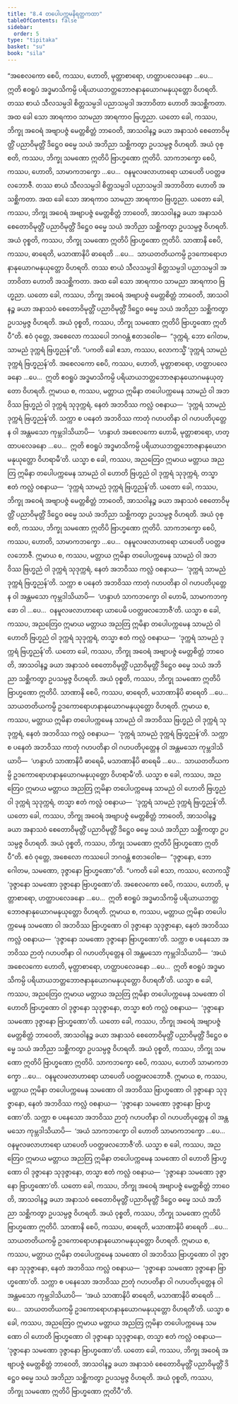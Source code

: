 ```yaml
---
title: "8.4 တပေါပက္ကမနိရတ္ထကထာ"
tableOfContents: false
sidebar:
  order: 5
type: "tipitaka"
basket: "su"
book: "sila"
---
```



<DynamicBreadcrumb />

<Division number="397" book="sila" e="ch" v="6" p="158">

<Paragraph number="647" book="sila">
“အစေလကော စေပိ, ကဿပ, ဟောတိ, မုတ္တာစာရော, ဟတ္ထာပလေခနော …ပေ…  ဣတိ ဧဝရူပံ အဒ္ဓမာသိကမ္ပိ ပရိယာယဘတ္တဘောဇနာနုယောဂမနုယုတ္တော ဝိဟရတိ. တဿ စာယံ သီလသမ္ပဒါ စိတ္တသမ္ပဒါ ပညာသမ္ပဒါ အဘာဝိတာ ဟောတိ အသစ္ဆိကတာ. အထ ခေါ သော အာရကာဝ သာမညာ အာရကာဝ ဗြဟ္မညာ. ယတော ခေါ, ကဿပ, ဘိက္ခု အဝေရံ အဗျာပဇ္ဇံ မေတ္တစိတ္တံ ဘာဝေတိ, အာသဝါနဉ္စ ခယာ အနာသဝံ စေတောဝိမုတ္တိံ ပညာဝိမုတ္တိံ ဒိဋ္ဌေဝ ဓမ္မေ သယံ အဘိညာ သစ္ဆိကတွာ ဥပသမ္ပဇ္ဇ ဝိဟရတိ. အယံ ဝုစ္စတိ, ကဿပ, ဘိက္ခု သမဏော ဣတိပိ ဗြာဟ္မဏော ဣတိပိ.
</Paragraph>

<Paragraph number="648" book="sila">
သာကဘက္ခော စေပိ, ကဿပ, ဟောတိ, သာမာကဘက္ခော …ပေ…  ဝနမူလဖလာဟာရော ယာပေတိ ပဝတ္တဖလဘောဇီ. တဿ စာယံ သီလသမ္ပဒါ စိတ္တသမ္ပဒါ ပညာသမ္ပဒါ အဘာဝိတာ ဟောတိ အသစ္ဆိကတာ. အထ ခေါ သော အာရကာဝ သာမညာ အာရကာဝ ဗြဟ္မညာ. ယတော ခေါ, ကဿပ, ဘိက္ခု အဝေရံ အဗျာပဇ္ဇံ မေတ္တစိတ္တံ ဘာဝေတိ, အာသဝါနဉ္စ ခယာ အနာသဝံ စေတောဝိမုတ္တိံ ပညာဝိမုတ္တိံ ဒိဋ္ဌေဝ ဓမ္မေ သယံ အဘိညာ သစ္ဆိကတွာ ဥပသမ္ပဇ္ဇ ဝိဟရတိ. အယံ ဝုစ္စတိ, ကဿပ, ဘိက္ခု သမဏော ဣတိပိ ဗြာဟ္မဏော ဣတိပိ.
</Paragraph>

<Paragraph number="649" book="sila">
သာဏာနိ စေပိ, ကဿပ, ဓာရေတိ, မသာဏာနိပိ ဓာရေတိ …ပေ…  သာယတတိယကမ္ပိ ဥဒကောရောဟနာနုယောဂမနုယုတ္တော ဝိဟရတိ. တဿ စာယံ သီလသမ္ပဒါ စိတ္တသမ္ပဒါ ပညာသမ္ပဒါ အဘာဝိတာ ဟောတိ အသစ္ဆိကတာ. အထ ခေါ သော အာရကာဝ သာမညာ အာရကာဝ ဗြဟ္မညာ. ယတော ခေါ, ကဿပ, ဘိက္ခု အဝေရံ အဗျာပဇ္ဇံ မေတ္တစိတ္တံ ဘာဝေတိ, အာသဝါနဉ္စ ခယာ အနာသဝံ စေတောဝိမုတ္တိံ ပညာဝိမုတ္တိံ ဒိဋ္ဌေဝ ဓမ္မေ သယံ အဘိညာ သစ္ဆိကတွာ ဥပသမ္ပဇ္ဇ ဝိဟရတိ. အယံ ဝုစ္စတိ, ကဿပ, ဘိက္ခု သမဏော ဣတိပိ ဗြာဟ္မဏော ဣတိပီ”တိ.
</Paragraph>

</Division>
<Division number="398" book="sila" e="ch" v="6" p="159">

<Paragraph number="650" book="sila">
ဧဝံ ဝုတ္တေ, အစေလော ကဿပေါ ဘဂဝန္တံ ဧတဒဝေါစ—  “ဒုက္ကရံ, ဘော ဂေါတမ, သာမညံ ဒုက္ကရံ ဗြဟ္မညန်”တိ. “ပကတိ ခေါ ဧသာ, ကဿပ, လောကသ္မိံ ‘ဒုက္ကရံ သာမညံ ဒုက္ကရံ ဗြဟ္မညန်’တိ. အစေလကော စေပိ, ကဿပ, ဟောတိ, မုတ္တာစာရော, ဟတ္ထာပလေခနော …ပေ…  ဣတိ ဧဝရူပံ အဒ္ဓမာသိကမ္ပိ ပရိယာယဘတ္တဘောဇနာနုယောဂမနုယုတ္တော ဝိဟရတိ. ဣမာယ စ, ကဿပ, မတ္တာယ ဣမိနာ တပေါပက္ကမေန သာမညံ ဝါ အဘဝိဿ ဗြဟ္မညံ ဝါ ဒုက္ကရံ သုဒုက္ကရံ, နေတံ အဘဝိဿ ကလ္လံ ဝစနာယ—  ‘ဒုက္ကရံ သာမညံ ဒုက္ကရံ ဗြဟ္မညန်’တိ.
</Paragraph>

<Paragraph number="651" book="sila">
သက္ကာ စ ပနေတံ အဘဝိဿ ကာတုံ ဂဟပတိနာ ဝါ ဂဟပတိပုတ္တေန ဝါ အန္တမသော ကုမ္ဘဒါသိယာပိ—  ‘ဟန္ဒာဟံ အစေလကော ဟောမိ, မုတ္တာစာရော, ဟတ္ထာပလေခနော …ပေ…  ဣတိ ဧဝရူပံ အဒ္ဓမာသိကမ္ပိ ပရိယာယဘတ္တဘောဇနာနုယောဂမနုယုတ္တော ဝိဟရာမီ’တိ.
</Paragraph>

<Paragraph number="652" book="sila">
ယသ္မာ စ ခေါ, ကဿပ, အညတြေဝ ဣမာယ မတ္တာယ အညတြ ဣမိနာ တပေါပက္ကမေန သာမညံ ဝါ ဟောတိ ဗြဟ္မညံ ဝါ ဒုက္ကရံ သုဒုက္ကရံ, တသ္မာ ဧတံ ကလ္လံ ဝစနာယ—  ‘ဒုက္ကရံ သာမညံ ဒုက္ကရံ ဗြဟ္မညန်’တိ. ယတော ခေါ, ကဿပ, ဘိက္ခု အဝေရံ အဗျာပဇ္ဇံ မေတ္တစိတ္တံ ဘာဝေတိ, အာသဝါနဉ္စ ခယာ အနာသဝံ စေတောဝိမုတ္တိံ ပညာဝိမုတ္တိံ ဒိဋ္ဌေဝ ဓမ္မေ သယံ အဘိညာ သစ္ဆိကတွာ ဥပသမ္ပဇ္ဇ ဝိဟရတိ. အယံ ဝုစ္စတိ, ကဿပ, ဘိက္ခု သမဏော ဣတိပိ ဗြာဟ္မဏော ဣတိပိ.
</Paragraph>

<Paragraph number="653" book="sila">
သာကဘက္ခော စေပိ, ကဿပ, ဟောတိ, သာမာကဘက္ခော …ပေ…  ဝနမူလဖလာဟာရော ယာပေတိ ပဝတ္တဖလဘောဇီ. ဣမာယ စ, ကဿပ, မတ္တာယ ဣမိနာ တပေါပက္ကမေန သာမညံ ဝါ အဘဝိဿ ဗြဟ္မညံ ဝါ ဒုက္ကရံ သုဒုက္ကရံ, နေတံ အဘဝိဿ ကလ္လံ ဝစနာယ—  ‘ဒုက္ကရံ သာမညံ ဒုက္ကရံ ဗြဟ္မညန်’တိ.
</Paragraph>

<Paragraph number="654" book="sila">
သက္ကာ စ ပနေတံ အဘဝိဿ ကာတုံ ဂဟပတိနာ ဝါ ဂဟပတိပုတ္တေန ဝါ အန္တမသော ကုမ္ဘဒါသိယာပိ—  ‘ဟန္ဒာဟံ သာကဘက္ခော ဝါ ဟောမိ, သာမာကဘက္ခော ဝါ …ပေ…  ဝနမူလဖလာဟာရော ယာပေမိ ပဝတ္တဖလဘောဇီ’တိ.
</Paragraph>

<Paragraph number="655" book="sila">
ယသ္မာ စ ခေါ, ကဿပ, အညတြေဝ ဣမာယ မတ္တာယ အညတြ ဣမိနာ တပေါပက္ကမေန သာမညံ ဝါ ဟောတိ ဗြဟ္မညံ ဝါ ဒုက္ကရံ သုဒုက္ကရံ, တသ္မာ ဧတံ ကလ္လံ ဝစနာယ—  ‘ဒုက္ကရံ သာမညံ ဒုက္ကရံ ဗြဟ္မညန်’တိ. ယတော ခေါ, ကဿပ, ဘိက္ခု အဝေရံ အဗျာပဇ္ဇံ မေတ္တစိတ္တံ ဘာဝေတိ, အာသဝါနဉ္စ ခယာ အနာသဝံ စေတောဝိမုတ္တိံ ပညာဝိမုတ္တိံ ဒိဋ္ဌေဝ ဓမ္မေ သယံ အဘိညာ သစ္ဆိကတွာ ဥပသမ္ပဇ္ဇ ဝိဟရတိ. အယံ ဝုစ္စတိ, ကဿပ, ဘိက္ခု သမဏော ဣတိပိ ဗြာဟ္မဏော ဣတိပိ.
</Paragraph>

<Paragraph number="656" book="sila">
သာဏာနိ စေပိ, ကဿပ, ဓာရေတိ, မသာဏာနိပိ ဓာရေတိ …ပေ…  သာယတတိယကမ္ပိ ဥဒကောရောဟနာနုယောဂမနုယုတ္တော ဝိဟရတိ. ဣမာယ စ, ကဿပ, မတ္တာယ ဣမိနာ တပေါပက္ကမေန သာမညံ ဝါ အဘဝိဿ ဗြဟ္မညံ ဝါ ဒုက္ကရံ သုဒုက္ကရံ, နေတံ အဘဝိဿ ကလ္လံ ဝစနာယ—  ‘ဒုက္ကရံ သာမညံ ဒုက္ကရံ ဗြဟ္မညန်’တိ.
</Paragraph>

<Paragraph number="657" book="sila">
သက္ကာ စ ပနေတံ အဘဝိဿ ကာတုံ ဂဟပတိနာ ဝါ ဂဟပတိပုတ္တေန ဝါ အန္တမသော ကုမ္ဘဒါသိယာပိ—  ‘ဟန္ဒာဟံ သာဏာနိပိ ဓာရေမိ, မသာဏာနိပိ ဓာရေမိ …ပေ…  သာယတတိယကမ္ပိ ဥဒကောရောဟနာနုယောဂမနုယုတ္တော ဝိဟရာမီ’တိ.
</Paragraph>

<Paragraph number="658" book="sila">
ယသ္မာ စ ခေါ, ကဿပ, အညတြေဝ ဣမာယ မတ္တာယ အညတြ ဣမိနာ တပေါပက္ကမေန သာမညံ ဝါ ဟောတိ ဗြဟ္မညံ ဝါ ဒုက္ကရံ သုဒုက္ကရံ, တသ္မာ ဧတံ ကလ္လံ ဝစနာယ—  ‘ဒုက္ကရံ သာမညံ ဒုက္ကရံ ဗြဟ္မညန်’တိ. ယတော ခေါ, ကဿပ, ဘိက္ခု အဝေရံ အဗျာပဇ္ဇံ မေတ္တစိတ္တံ ဘာဝေတိ, အာသဝါနဉ္စ ခယာ အနာသဝံ စေတောဝိမုတ္တိံ ပညာဝိမုတ္တိံ ဒိဋ္ဌေဝ ဓမ္မေ သယံ အဘိညာ သစ္ဆိကတွာ ဥပသမ္ပဇ္ဇ ဝိဟရတိ. အယံ ဝုစ္စတိ, ကဿပ, ဘိက္ခု သမဏော ဣတိပိ ဗြာဟ္မဏော ဣတိပီ”တိ.
</Paragraph>

</Division>
<Division number="399" book="sila" e="ch" v="6" p="160">

<Paragraph number="659" book="sila">
ဧဝံ ဝုတ္တေ, အစေလော ကဿပေါ ဘဂဝန္တံ ဧတဒဝေါစ—  “ဒုဇ္ဇာနော, ဘော ဂေါတမ, သမဏော, ဒုဇ္ဇာနော ဗြာဟ္မဏော”တိ. “ပကတိ ခေါ ဧသာ, ကဿပ, လောကသ္မိံ ‘ဒုဇ္ဇာနော သမဏော ဒုဇ္ဇာနော ဗြာဟ္မဏော’တိ. အစေလကော စေပိ, ကဿပ, ဟောတိ, မုတ္တာစာရော, ဟတ္ထာပလေခနော …ပေ…  ဣတိ ဧဝရူပံ အဒ္ဓမာသိကမ္ပိ ပရိယာယဘတ္တဘောဇနာနုယောဂမနုယုတ္တော ဝိဟရတိ. ဣမာယ စ, ကဿပ, မတ္တာယ ဣမိနာ တပေါပက္ကမေန သမဏော ဝါ အဘဝိဿ ဗြာဟ္မဏော ဝါ ဒုဇ္ဇာနော သုဒုဇ္ဇာနော, နေတံ အဘဝိဿ ကလ္လံ ဝစနာယ—  ‘ဒုဇ္ဇာနော သမဏော ဒုဇ္ဇာနော ဗြာဟ္မဏော’တိ.
</Paragraph>

<Paragraph number="660" book="sila">
သက္ကာ စ ပနေသော အဘဝိဿ ဉာတုံ ဂဟပတိနာ ဝါ ဂဟပတိပုတ္တေန ဝါ အန္တမသော ကုမ္ဘဒါသိယာပိ—  ‘အယံ အစေလကော ဟောတိ, မုတ္တာစာရော, ဟတ္ထာပလေခနော …ပေ…  ဣတိ ဧဝရူပံ အဒ္ဓမာသိကမ္ပိ ပရိယာယဘတ္တဘောဇနာနုယောဂမနုယုတ္တော ဝိဟရတီ’တိ.
</Paragraph>

<Paragraph number="661" book="sila">
ယသ္မာ စ ခေါ, ကဿပ, အညတြေဝ ဣမာယ မတ္တာယ အညတြ ဣမိနာ တပေါပက္ကမေန သမဏော ဝါ ဟောတိ ဗြာဟ္မဏော ဝါ ဒုဇ္ဇာနော သုဒုဇ္ဇာနော, တသ္မာ ဧတံ ကလ္လံ ဝစနာယ—  ‘ဒုဇ္ဇာနော သမဏော ဒုဇ္ဇာနော ဗြာဟ္မဏော’တိ. ယတော ခေါ, ကဿပ, ဘိက္ခု အဝေရံ အဗျာပဇ္ဇံ မေတ္တစိတ္တံ ဘာဝေတိ, အာသဝါနဉ္စ ခယာ အနာသဝံ စေတောဝိမုတ္တိံ ပညာဝိမုတ္တိံ ဒိဋ္ဌေဝ ဓမ္မေ သယံ အဘိညာ သစ္ဆိကတွာ ဥပသမ္ပဇ္ဇ ဝိဟရတိ. အယံ ဝုစ္စတိ, ကဿပ, ဘိက္ခု သမဏော ဣတိပိ ဗြာဟ္မဏော ဣတိပိ.
</Paragraph>

<Paragraph number="662" book="sila">
သာကဘက္ခော စေပိ, ကဿပ, ဟောတိ သာမာကဘက္ခော …ပေ…  ဝနမူလဖလာဟာရော ယာပေတိ ပဝတ္တဖလဘောဇီ. ဣမာယ စ, ကဿပ, မတ္တာယ ဣမိနာ တပေါပက္ကမေန သမဏော ဝါ အဘဝိဿ ဗြာဟ္မဏော ဝါ ဒုဇ္ဇာနော သုဒုဇ္ဇာနော, နေတံ အဘဝိဿ ကလ္လံ ဝစနာယ—  ‘ဒုဇ္ဇာနော သမဏော ဒုဇ္ဇာနော ဗြာဟ္မဏော’တိ.
</Paragraph>

<Paragraph number="663" book="sila">
သက္ကာ စ ပနေသော အဘဝိဿ ဉာတုံ ဂဟပတိနာ ဝါ ဂဟပတိပုတ္တေန ဝါ အန္တမသော ကုမ္ဘဒါသိယာပိ—  ‘အယံ သာကဘက္ခော ဝါ ဟောတိ သာမာကဘက္ခော …ပေ…  ဝနမူလဖလာဟာရော ယာပေတိ ပဝတ္တဖလဘောဇီ’တိ.
</Paragraph>

<Paragraph number="664" book="sila">
ယသ္မာ စ ခေါ, ကဿပ, အညတြေဝ ဣမာယ မတ္တာယ အညတြ ဣမိနာ တပေါပက္ကမေန သမဏော ဝါ ဟောတိ ဗြာဟ္မဏော ဝါ ဒုဇ္ဇာနော သုဒုဇ္ဇာနော, တသ္မာ ဧတံ ကလ္လံ ဝစနာယ—  ‘ဒုဇ္ဇာနော သမဏော ဒုဇ္ဇာနော ဗြာဟ္မဏော’တိ. ယတော ခေါ, ကဿပ, ဘိက္ခု အဝေရံ အဗျာပဇ္ဇံ မေတ္တစိတ္တံ ဘာဝေတိ, အာသဝါနဉ္စ ခယာ အနာသဝံ စေတောဝိမုတ္တိံ ပညာဝိမုတ္တိံ ဒိဋ္ဌေဝ ဓမ္မေ သယံ အဘိညာ သစ္ဆိကတွာ ဥပသမ္ပဇ္ဇ ဝိဟရတိ. အယံ ဝုစ္စတိ, ကဿပ, ဘိက္ခု သမဏော ဣတိပိ ဗြာဟ္မဏော ဣတိပိ.
</Paragraph>

<Paragraph number="665" book="sila">
သာဏာနိ စေပိ, ကဿပ, ဓာရေတိ, မသာဏာနိပိ ဓာရေတိ …ပေ…  သာယတတိယကမ္ပိ ဥဒကောရောဟနာနုယောဂမနုယုတ္တော ဝိဟရတိ. ဣမာယ စ, ကဿပ, မတ္တာယ ဣမိနာ တပေါပက္ကမေန သမဏော ဝါ အဘဝိဿ ဗြာဟ္မဏော ဝါ ဒုဇ္ဇာနော သုဒုဇ္ဇာနော, နေတံ အဘဝိဿ ကလ္လံ ဝစနာယ—  ‘ဒုဇ္ဇာနော သမဏော ဒုဇ္ဇာနော ဗြာဟ္မဏော’တိ.
</Paragraph>

<Paragraph number="666" book="sila">
သက္ကာ စ ပနေသော အဘဝိဿ ဉာတုံ ဂဟပတိနာ ဝါ ဂဟပတိပုတ္တေန ဝါ အန္တမသော ကုမ္ဘဒါသိယာပိ—  ‘အယံ သာဏာနိပိ ဓာရေတိ, မသာဏာနိပိ ဓာရေတိ …ပေ…  သာယတတိယကမ္ပိ ဥဒကောရောဟနာနုယောဂမနုယုတ္တော ဝိဟရတီ’တိ.
</Paragraph>

<Paragraph number="667" book="sila">
ယသ္မာ စ ခေါ, ကဿပ, အညတြေဝ ဣမာယ မတ္တာယ အညတြ ဣမိနာ တပေါပက္ကမေန သမဏော ဝါ ဟောတိ ဗြာဟ္မဏော ဝါ ဒုဇ္ဇာနော သုဒုဇ္ဇာနော, တသ္မာ ဧတံ ကလ္လံ ဝစနာယ—  ‘ဒုဇ္ဇာနော သမဏော ဒုဇ္ဇာနော ဗြာဟ္မဏော’တိ. ယတော ခေါ, ကဿပ, ဘိက္ခု အဝေရံ အဗျာပဇ္ဇံ မေတ္တစိတ္တံ ဘာဝေတိ, အာသဝါနဉ္စ ခယာ အနာသဝံ စေတောဝိမုတ္တိံ ပညာဝိမုတ္တိံ ဒိဋ္ဌေဝ ဓမ္မေ သယံ အဘိညာ သစ္ဆိကတွာ ဥပသမ္ပဇ္ဇ ဝိဟရတိ. အယံ ဝုစ္စတိ, ကဿပ, ဘိက္ခု သမဏော ဣတိပိ ဗြာဟ္မဏော ဣတိပီ”တိ.
</Paragraph>
</Division>